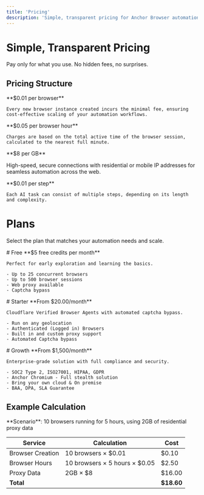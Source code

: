 ```yaml
---
title: 'Pricing'
description: 'Simple, transparent pricing for Anchor Browser automation platform'
---
```


# Simple, Transparent Pricing

Pay only for what you use. No hidden fees, no surprises.

## Pricing Structure

<CardGroup cols={4}>
  <Card title="Browser Creation" icon="browser">
    **$0.01 per browser**
    
    Every new browser instance created incurs the minimal fee, ensuring cost-effective scaling of your automation workflows.
  </Card>

  <Card title="Browser Usage" icon="clock">
    **$0.05 per browser hour**
    
    Charges are based on the total active time of the browser session, calculated to the nearest full minute.
  </Card>

  <Card title="Anchor Proxy" icon="shield">
 **$8 per GB**

  High-speed, secure connections with residential or mobile IP addresses for seamless automation across the web.

  </Card>

  <Card title="AI Steps" icon="brain">
    **$0.01 per step**
    
    Each AI task can consist of multiple steps, depending on its length and complexity.
  </Card>
</CardGroup>

# Plans
Select the plan that matches your automation needs and scale.

<CardGroup cols={3} >
  <Card  >
    # Free
    **$5 free credits per month**
    
    Perfect for early exploration and learning the basics.
    
    - Up to 25 concurrent browsers
    - Up to 500 browser sessions
    - Web proxy available
    - Captcha bypass
  </Card>

  <Card >
    # Starter
    **From $20.00/month**
    
    Cloudflare Verified Browser Agents with automated captcha bypass.
    
    - Run on any geolocation
    - Authenticated (Logged in) Browsers
    - Built in and custom proxy support
    - Automated Captcha bypass
  </Card>

  <Card >
  # Growth
    **From $1,500/month**
    
    Enterprise-grade solution with full compliance and security.
    
    - SOC2 Type 2, ISO27001, HIPAA, GDPR
    - Anchor Chromium - Full stealth solution
    - Bring your own cloud & On premise
    - BAA, DPA, SLA Guarantee
  </Card>
</CardGroup>

## Example Calculation

<Card title="Cost Breakdown Example">
  **Scenario**: 10 browsers running for 5 hours, using 2GB of residential proxy data

  | Service | Calculation | Cost |
  |---------|-------------|------|
  | Browser Creation | 10 browsers × $0.01 | $0.10 |
  | Browser Hours | 10 browsers × 5 hours × $0.05 | $2.50 |
  | Proxy Data | 2GB × $8 | $16.00 |
  | **Total** | | **$18.60** |
</Card>

